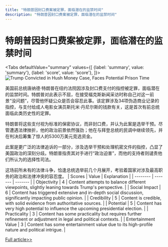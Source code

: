 ```yaml
---
title: "特朗普因封口费案被定罪，面临潜在的监禁时间"
description: "特朗普因封口费案被定罪，面临潜在的监禁时间"
---
```



# 特朗普因封口费案被定罪，面临潜在的监禁时间


<Tabs
	defaultValue="summary"
	values={[
	{label: 'summary', value: 'summary'},
	{label: 'score', value: 'score'},
]}>
<TabItem value="summary">
<img
  src="https://image.informedainews.com/2024/06/Pol-qe9-1717382503-0.jpg"
  alt="Trump Convicted in Hush Money Case, Faces Potential Prison Time"
/>



美国前总统唐纳德·特朗普在纽约法院因涉及封口费支付的指控被定罪，面临潜在的监禁时间。特朗普对此表示不屈，在接受福克斯新闻采访时称自己对这一前景“没问题”，尽管他怀疑公众是否会容忍此事。该定罪涉及34项伪造商业记录的指控，与支付给成人电影女演员斯托米·丹尼尔斯的钱款有关，这是首次有前总统面临此类历史性的定罪。

特朗普将这些支付视为标准的保密协议，而非封口费，并认为此案是选举干预。尽管遭遇法律挫折，他的政治前景依然强劲；他在与拜登总统的民调中继续领先，并在判决后筹集了惊人的5300万美元竞选资金。

此案是更广泛的法律追诉的一部分，涉及选举干预和处理机密文件的指控，凸显了美国政治的深刻分歧。特朗普指责其对手进行“政治迫害”，而他的支持者则谴责他们所认为的选择性司法。

这场前所未有的法律斗争，恰逢总统选举前几个月展开，考验着国家对涉及最高职务的政治和法律冲突的容忍度。
</TabItem>
<TabItem value="score">
	| Scores     | Value   | Explanation |
	| -------- | ------- | ------- |
	| Objectivity  | 4    | Content attempts to balance different viewpoints, slightly leaning towards Trump's perspective.    |
	| Social Impact | 6     | Content has triggered extensive and in-depth social discussion, significantly impacting public opinion.    |
	| Credibility    | 5    | Content is credible, with solid evidence from authoritative sources.    |
	| Potential    | 5    | Content has very high potential to influence the upcoming presidential election.    |
	| Practicality    | 3    | Content has some practicality but requires further refinement or adjustment in legal and political contexts.    |
	| Entertainment Value    | 3    | Content has some entertainment value due to its high-profile nature and political intrigue.    |
</TabItem>
</Tabs>

[Full article>>](https://sputniknews.com/20240602/trump-says-hes-ready-to-do-prison-time-after-being-found-guilty-in-hush-money-trial-1118749658.html)
